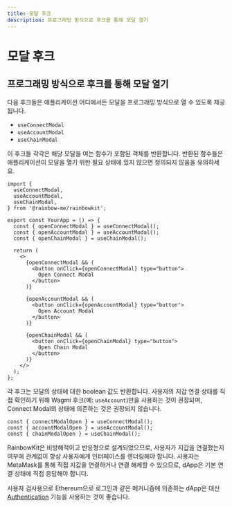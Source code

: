 ```yaml
---
title: 모달 후크
description: 프로그래밍 방식으로 후크를 통해 모달 열기
---
```


# 모달 후크

## 프로그래밍 방식으로 후크를 통해 모달 열기

다음 후크들은 애플리케이션 어디에서든 모달을 프로그래밍 방식으로 열 수 있도록 제공됩니다.

- `useConnectModal`
- `useAccountModal`
- `useChainModal`

이 후크들 각각은 해당 모달을 여는 함수가 포함된 객체를 반환합니다. 반환된 함수들은 애플리케이션이 모달을 열기 위한 필요 상태에 있지 않으면 정의되지 않음을 유의하세요.

```tsx
import {
  useConnectModal,
  useAccountModal,
  useChainModal,
} from '@rainbow-me/rainbowkit';

export const YourApp = () => {
  const { openConnectModal } = useConnectModal();
  const { openAccountModal } = useAccountModal();
  const { openChainModal } = useChainModal();

  return (
    <>
      {openConnectModal && (
        <button onClick={openConnectModal} type="button">
          Open Connect Modal
        </button>
      )}

      {openAccountModal && (
        <button onClick={openAccountModal} type="button">
          Open Account Modal
        </button>
      )}

      {openChainModal && (
        <button onClick={openChainModal} type="button">
          Open Chain Modal
        </button>
      )}
    </>
  );
};
```

각 후크는 모달의 상태에 대한 boolean 값도 반환합니다. 사용자의 지갑 연결 상태를 직접 확인하기 위해 Wagmi 후크(예: `useAccount`)만을 사용하는 것이 권장되며, Connect Modal의 상태에 의존하는 것은 권장되지 않습니다.

```tsx
const { connectModalOpen } = useConnectModal();
const { accountModalOpen } = useAccountModal();
const { chainModalOpen } = useChainModal();
```

RainbowKit은 비방해적이고 반응형으로 설계되었으므로, 사용자가 지갑을 연결했는지 여부에 관계없이 항상 사용자에게 인터페이스를 렌더링해야 합니다. 사용자는 MetaMask를 통해 직접 지갑을 연결하거나 연결 해제할 수 있으므로, dApp은 기본 연결 상태에 직접 응답해야 합니다.

사용자 검사용으로 Ethereum으로 로그인과 같은 메커니즘에 의존하는 dApp은 대신 [Authentication](/docs/authentication) 기능을 사용하는 것이 좋습니다.
